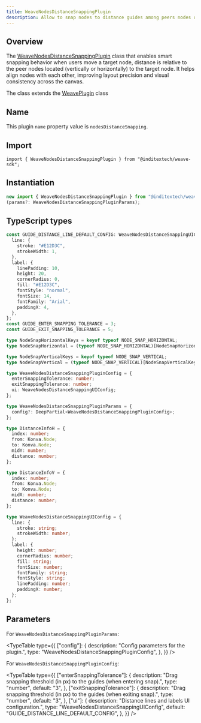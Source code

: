 ```yaml
---
title: WeaveNodesDistanceSnappingPlugin
description: Allow to snap nodes to distance guides among peers nodes of a target node
---
```



## Overview

The [WeaveNodesDistanceSnappingPlugin](https://github.com/InditexTech/weavejs/blob/main/code/packages/sdk/src/plugins/nodes-distance-snapping/nodes-distance-snapping.ts)
class that enables smart snapping behavior when users move a target node, distance is relative to the peer nodes
located (vertically or horizontally) to the target node. It helps align nodes with
each other, improving layout precision and visual consistency across
the canvas.

The class extends the [WeavePlugin](/docs/sdk/api-reference/plugins/plugin) class

## Name

This plugin `name` property value is `nodesDistanceSnapping`.

## Import

```shell
import { WeaveNodesDistanceSnappingPlugin } from "@inditextech/weave-sdk";
```

## Instantiation

```ts
new import { WeaveNodesDistanceSnappingPlugin } from "@inditextech/weave-sdk";
(params?: WeaveNodesDistanceSnappingPluginParams);
```

## TypeScript types

```ts
const GUIDE_DISTANCE_LINE_DEFAULT_CONFIG: WeaveNodesDistanceSnappingUIConfig = {
  line: {
    stroke: "#E12D3C",
    strokeWidth: 1,
  },
  label: {
    linePadding: 10,
    height: 20,
    cornerRadius: 0,
    fill: "#E12D3C",
    fontStyle: "normal",
    fontSize: 14,
    fontFamily: "Arial",
    paddingX: 4,
  },
};
const GUIDE_ENTER_SNAPPING_TOLERANCE = 3;
const GUIDE_EXIT_SNAPPING_TOLERANCE = 5;

type NodeSnapHorizontalKeys = keyof typeof NODE_SNAP_HORIZONTAL;
type NodeSnapHorizontal = (typeof NODE_SNAP_HORIZONTAL)[NodeSnapHorizontalKeys];

type NodeSnapVerticalKeys = keyof typeof NODE_SNAP_VERTICAL;
type NodeSnapVertical = (typeof NODE_SNAP_VERTICAL)[NodeSnapVerticalKeys];

type WeaveNodesDistanceSnappingPluginConfig = {
  enterSnappingTolerance: number;
  exitSnappingTolerance: number;
  ui: WeaveNodesDistanceSnappingUIConfig;
};

type WeaveNodesDistanceSnappingPluginParams = {
  config?: DeepPartial<WeaveNodesDistanceSnappingPluginConfig>;
};

type DistanceInfoH = {
  index: number;
  from: Konva.Node;
  to: Konva.Node;
  midY: number;
  distance: number;
};

type DistanceInfoV = {
  index: number;
  from: Konva.Node;
  to: Konva.Node;
  midX: number;
  distance: number;
};

type WeaveNodesDistanceSnappingUIConfig = {
  line: {
    stroke: string;
    strokeWidth: number;
  };
  label: {
    height: number;
    cornerRadius: number;
    fill: string;
    fontSize: number;
    fontFamily: string;
    fontStyle: string;
    linePadding: number;
    paddingX: number;
  };
};
```

## Parameters

For `WeaveNodesDistanceSnappingPluginParams`:

<TypeTable
  type={{
    ["config"]: {
      description: "Config parameters for the plugin.",
      type: "WeaveNodesDistanceSnappingPluginConfig",
    },
  }}
/>

For `WeaveNodesDistanceSnappingPluginConfig`:

<TypeTable
  type={{
    ["enterSnappingTolerance"]: {
      description:
        "Drag snapping threshold (in px) to the guides (when entering snap).",
      type: "number",
      default: "3",
    },
    ["exitSnappingTolerance"]: {
      description:
        "Drag snapping threshold (in px) to the guides (when exiting snap).",
      type: "number",
      default: "3",
    },
    ["ui"]: {
      description: "Distance lines and labels UI configuration.",
      type: "WeaveNodesDistanceSnappingUIConfig",
      default: "GUIDE_DISTANCE_LINE_DEFAULT_CONFIG",
    },
  }}
/>
